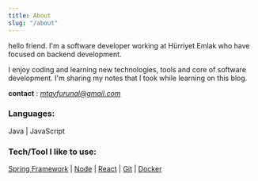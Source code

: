 ---
title: About
slug: "/about"
---

hello friend. I'm a software developer working at Hürriyet Emlak who have focused on backend development.

I enjoy coding and learning new technologies, tools and core of software development. I'm sharing my notes that I took while learning on this blog.

**contact** : <em>mtayfurunal@gmail.com</em>

### Languages:

Java | JavaScript

### Tech/Tool I like to use:

[Spring Framework](https://spring.io/) | [Node](https://nodejs.org) | [React](https://reactjs.org/) | [Git](https://git-scm.com/) | [Docker](https://www.docker.com/)
